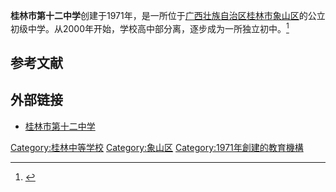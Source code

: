 {{primarysources|time=2014-11-23T04:00:14+00:00}}
{{Infobox School
| name = 桂林市第十二中学
| other_name = 
| motto = 敦学、励学
| image = 
| established = 1971年
| type = 公立初中
| principal =
| staff = 81
| students = 1152
| area = 23000[[平方米|平方米]]
| address = {{flagicon|CHN}}[[中华人民共和国|中国]][[广西壮族自治区|广西]][[桂林市|桂林市]][[象山区|象山区]]翠竹路25号
| website = http://ye.glsch.com/
}}

'''桂林市第十二中学'''创建于1971年，是一所位于[[广西壮族自治区|广西壮族自治区]][[桂林市|桂林市]][[象山区|象山区]]的公立初级中学。从2000年开始，学校高中部分离，逐步成为一所独立初中。<ref>{{cite web|url=http://ye.glsch.com/lsy/ShowArticle.asp?ArticleID=15|title=桂林市第十二中学简介|accessdate=2009-12-20|archive-date=2016-03-04|archive-url=https://web.archive.org/web/20160304122413/http://ye.glsch.com/lsy/ShowArticle.asp?ArticleID=15|dead-url=yes}}</ref>

== 参考文献 ==
{{reflist}}

== 外部链接 ==
* [http://ye.glsch.com/ 桂林市第十二中学] {{Wayback|url=http://ye.glsch.com/ |date=20160304185455 }}

[[Category:桂林中等学校|Category:桂林中等学校]]
[[Category:象山区|Category:象山区]]
[[Category:1971年創建的教育機構|Category:1971年創建的教育機構]]
{{seni-stub}}